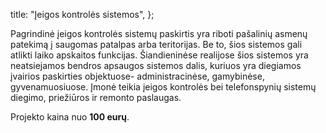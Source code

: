 
  title: "Įeigos kontrolės sistemos",
};

<PageBackground pageTitle="Įeigos kontrolės sistemos" wip colorOnly>

Pagrindinė įeigos kontrolės sistemų paskirtis yra riboti pašalinių asmenų patekimą į saugomas
patalpas arba teritorijas. Be to, šios sistemos gali atlikti laiko apskaitos funkcijas.
Šiandieninėse realijose šios sistemos yra neatsiejamos bendros apsaugos sistemos dalis, kuriuos yra
diegiamos įvairios paskirties objektuose- administracinėse, gamybinėse, gyvenamuosiuose. Įmonė
teikia įeigos kontrolės bei telefonspynių sistemų diegimo, priežiūros ir remonto paslaugas.

Projekto kaina nuo **100 eurų**.

</PageBackground>
